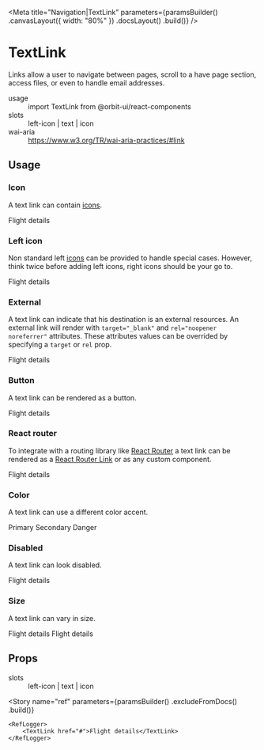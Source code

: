 
<Meta
    title="Navigation|TextLink"
    parameters={paramsBuilder()
        .canvasLayout({ width: "80%" })
        .docsLayout(<ReactComponentsLayout sourcePath="/packages/react-components/src/link/src" />)
        .build()}
/>

# TextLink

Links allow a user to navigate between pages, scroll to a have page section, access files, or even to handle email addresses.

<dl>
    <div>
        <dt>usage</dt>
        <dd>import TextLink from @orbit-ui/react-components</dd>
    </div>
    <div>
        <dt>slots</dt>
        <dd>left-icon | text | icon</dd>
    </div>
    <div>
        <dt>wai-aria</dt>
        <dd><a href="https://www.w3.org/TR/wai-aria-practices/#link">https://www.w3.org/TR/wai-aria-practices/#link</a></dd>
    </div>
</dl>

## Usage

### Icon

A text link can contain [icons](?path=/docs/materials-icons--page).

<Preview>
    <Story name="icon">
        <TextLink href="#">
            <Text>Flight details</Text>
            <WarningIcon />
        </TextLink>
    </Story>
</Preview>

### Left icon

Non standard left [icons](?path=/docs/materials-icons--page) can be provided to handle special cases. However, think twice before adding left icons, right icons should be your go to.

<Preview>
    <Story name="left icon">
        <TextLink href="#">
            <WarningIcon slot="left-icon" />
            <Text>Flight details</Text>
        </TextLink>
    </Story>
</Preview>

### External

A text link can indicate that his destination is an external resources. An external link will render with `target="_blank"` and `rel="noopener noreferrer"` attributes. These attributes values can be overrided by specifying a `target` or `rel` prop.

<Preview>
    <Story name="external">
        <TextLink external href="#">Flight details</TextLink>
    </Story>
</Preview>

### Button

A text link can be rendered as a button.

<Preview>
    <Story name="button">
        <TextLink as="button">Flight details</TextLink>
    </Story>
</Preview>

### React router

To integrate with a routing library like [React Router](https://reactrouter.com) a text link can be rendered as a [React Router Link](https://reactrouter.com/web/api/Link) or as any custom component.

<Preview>
    <Story name="react router link">
        <TextLink as={RouterLink} to="/flight-details">
            Flight details
        </TextLink>
    </Story>
</Preview>

### Color

A text link can use a different color accent.

<Preview>
    <Story name="color">
        <Inline>
            <TextLink color="primary" href="#">Primary</TextLink>
            <TextLink color="secondary" href="#">Secondary</TextLink>
            <TextLink color="danger" href="#">Danger</TextLink>
        </Inline>
    </Story>
</Preview>

### Disabled

A text link can look disabled.

<Preview>
    <Story name="disabled">
        <TextLink disabled href="#">Flight details</TextLink>
    </Story>
</Preview>

### Size

A text link can vary in size.

<Preview>
    <Story name="size">
        <Inline verticalAlign="end">
            <TextLink size="sm" href="#">Flight details</TextLink>
            <TextLink href="#">Flight details</TextLink>
        </Inline>
    </Story>
</Preview>

## Props

<dl>
    <div>
        <dt>slots</dt>
        <dd>left-icon | text | icon</dd>
    </div>
</dl>

<Props of={InnerTextLink} />

<Story
    name="ref"
    parameters={paramsBuilder()
        .excludeFromDocs()
        .build()}
>
    <RefLogger>
        <TextLink href="#">Flight details</TextLink>
    </RefLogger>
</Story>
